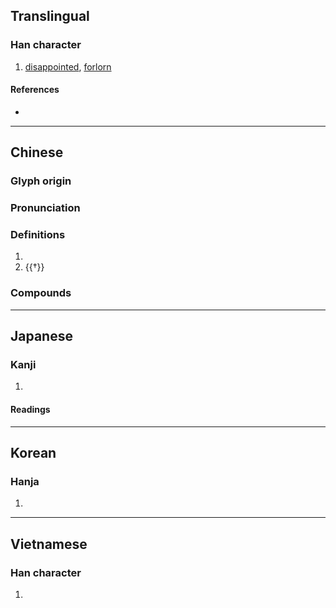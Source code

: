 {{character info/new}}
==Translingual==

===Han character===
{{Han char|rn=9|rad=人|as=06|sn=8|four=23214|canj=OJHP|ids=⿰亻宅}}

# [[disappointed]], [[forlorn]]

====References====
* {{Han ref|kx=0102.130|dkj=00602|dj=0216.110|hdz=10154.030|uh=4F98|ud=20376|bh=CBB2|bd=52146}}

----

==Chinese==
{{zh-forms}}

===Glyph origin===
{{Han etym}}

===Pronunciation===
{{zh-pron
|m=chà
|c=caa3
|mc=y
|oc=y
|cat=
}}

===Definitions===
{{zh-hanzi}}

# {{zh-used in|侘傺}}
# {{†}} {{zh-alt-form|詫|to [[brag]]; to [[boast]]}}

===Compounds===
{{zh-der|侘傺}}

----

==Japanese==

===Kanji===
{{ja-kanji|grade=|rs=人06}}

# {{defn|lang=ja|sort=人06}}

====Readings====
{{ja-readings
|goon=ちゃ
|kanon=た
|kun=ほこ-る, わ-びる, わび-し.い
}}

----

==Korean==

===Hanja===
{{ko-hanja|hangeul=차|rv=cha|mr=ch'a}}

# {{defn|lang=ko|sort=人06}}

----

==Vietnamese==

===Han character===
{{vi-hantu|[[sá]]|rs=人06}}

# {{defn|lang=vi|sort=人06}}